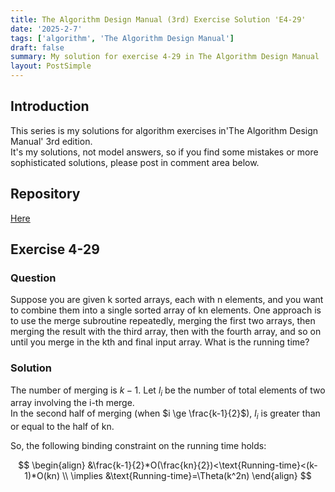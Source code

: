 ```yaml
---
title: The Algorithm Design Manual (3rd) Exercise Solution 'E4-29'
date: '2025-2-7'
tags: ['algorithm', 'The Algorithm Design Manual']
draft: false
summary: My solution for exercise 4-29 in The Algorithm Design Manual
layout: PostSimple
---
```


<TOCInline toc={props.toc} toHeading={5} asDisclosure={true} />

## Introduction

This series is my solutions for algorithm exercises in'The Algorithm Design Manual' 3rd edition.  
It's my solutions, not model answers, so if you find some mistakes or more sophisticated solutions, please post in comment area below.

## Repository

[Here](https://github.com/dede-20191130/tadm-solutions)

## Exercise 4-29

### Question

Suppose you are given k sorted arrays, each with n elements, and you want
to combine them into a single sorted array of kn elements. One approach is to
use the merge subroutine repeatedly, merging the first two arrays, then merging
the result with the third array, then with the fourth array, and so on until you
merge in the kth and final input array. What is the running time?

### Solution

The number of merging is $k-1$. Let $l_i$ be the number of total elements of two array involving the i-th merge.  
In the second half of merging (when $i \ge \frac{k-1}{2}$), $l_i$ is greater than or equal to the half of kn.

So, the following binding constraint on the running time holds:

$$
\begin{align}
&\frac{k-1}{2}*O(\frac{kn}{2})<\text{Running-time}<(k-1)*O(kn) \\
\implies &\text{Running-time}=\Theta(k^2n)
\end{align}
$$
